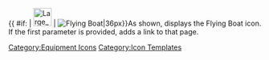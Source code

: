 {{ #if: {{{1|}}} | [[File:Large_Flying_Boat.png|36px|link={{{1}}}]] | [[File:Large_Flying_Boat.png|Flying Boat|36px]]}}<noinclude>As shown, displays the Flying Boat icon.  If the first parameter is provided, adds a link to that page.
[[Category:Equipment Icons]] [[Category:Icon Templates]]</noinclude>